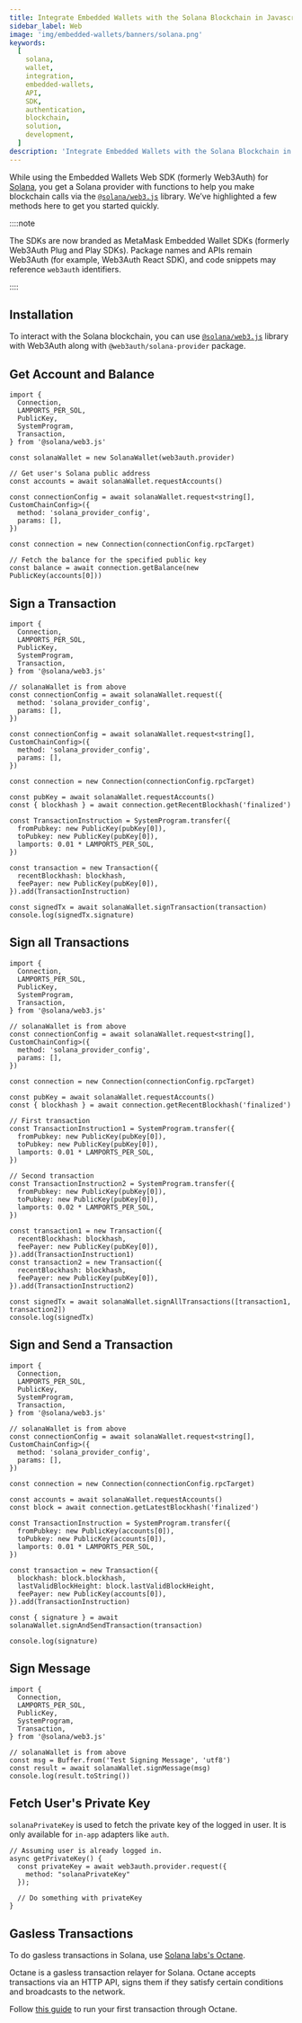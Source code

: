 ```yaml
---
title: Integrate Embedded Wallets with the Solana Blockchain in Javascript
sidebar_label: Web
image: 'img/embedded-wallets/banners/solana.png'
keywords:
  [
    solana,
    wallet,
    integration,
    embedded-wallets,
    API,
    SDK,
    authentication,
    blockchain,
    solution,
    development,
  ]
description: 'Integrate Embedded Wallets with the Solana Blockchain in Javascript | Embedded Wallets'
---
```



While using the Embedded Wallets Web SDK (formerly Web3Auth) for [Solana](https://solana.com/), you get a Solana provider with functions to help you make blockchain calls via the [`@solana/web3.js`](https://solana-labs.github.io/solana-web3.js/) library. We’ve highlighted a few methods here to get you started quickly.

::::note

The SDKs are now branded as MetaMask Embedded Wallet SDKs (formerly Web3Auth Plug and Play SDKs). Package names and APIs remain Web3Auth (for example, Web3Auth React SDK), and code snippets may reference `web3auth` identifiers.

::::

## Installation

To interact with the Solana blockchain, you can use [`@solana/web3.js`](https://solana-labs.github.io/solana-web3.js/) library with Web3Auth along with `@web3auth/solana-provider` package.

<SolanaProviderSetup />

## Get Account and Balance

```tsx
import {
  Connection,
  LAMPORTS_PER_SOL,
  PublicKey,
  SystemProgram,
  Transaction,
} from '@solana/web3.js'

const solanaWallet = new SolanaWallet(web3auth.provider)

// Get user's Solana public address
const accounts = await solanaWallet.requestAccounts()

const connectionConfig = await solanaWallet.request<string[], CustomChainConfig>({
  method: 'solana_provider_config',
  params: [],
})

const connection = new Connection(connectionConfig.rpcTarget)

// Fetch the balance for the specified public key
const balance = await connection.getBalance(new PublicKey(accounts[0]))
```

## Sign a Transaction

```tsx
import {
  Connection,
  LAMPORTS_PER_SOL,
  PublicKey,
  SystemProgram,
  Transaction,
} from '@solana/web3.js'

// solanaWallet is from above
const connectionConfig = await solanaWallet.request({
  method: 'solana_provider_config',
  params: [],
})

const connectionConfig = await solanaWallet.request<string[], CustomChainConfig>({
  method: 'solana_provider_config',
  params: [],
})

const connection = new Connection(connectionConfig.rpcTarget)

const pubKey = await solanaWallet.requestAccounts()
const { blockhash } = await connection.getRecentBlockhash('finalized')

const TransactionInstruction = SystemProgram.transfer({
  fromPubkey: new PublicKey(pubKey[0]),
  toPubkey: new PublicKey(pubKey[0]),
  lamports: 0.01 * LAMPORTS_PER_SOL,
})

const transaction = new Transaction({
  recentBlockhash: blockhash,
  feePayer: new PublicKey(pubKey[0]),
}).add(TransactionInstruction)

const signedTx = await solanaWallet.signTransaction(transaction)
console.log(signedTx.signature)
```

## Sign all Transactions

```tsx
import {
  Connection,
  LAMPORTS_PER_SOL,
  PublicKey,
  SystemProgram,
  Transaction,
} from '@solana/web3.js'

// solanaWallet is from above
const connectionConfig = await solanaWallet.request<string[], CustomChainConfig>({
  method: 'solana_provider_config',
  params: [],
})

const connection = new Connection(connectionConfig.rpcTarget)

const pubKey = await solanaWallet.requestAccounts()
const { blockhash } = await connection.getRecentBlockhash('finalized')

// First transaction
const TransactionInstruction1 = SystemProgram.transfer({
  fromPubkey: new PublicKey(pubKey[0]),
  toPubkey: new PublicKey(pubKey[0]),
  lamports: 0.01 * LAMPORTS_PER_SOL,
})

// Second transaction
const TransactionInstruction2 = SystemProgram.transfer({
  fromPubkey: new PublicKey(pubKey[0]),
  toPubkey: new PublicKey(pubKey[0]),
  lamports: 0.02 * LAMPORTS_PER_SOL,
})

const transaction1 = new Transaction({
  recentBlockhash: blockhash,
  feePayer: new PublicKey(pubKey[0]),
}).add(TransactionInstruction1)
const transaction2 = new Transaction({
  recentBlockhash: blockhash,
  feePayer: new PublicKey(pubKey[0]),
}).add(TransactionInstruction2)

const signedTx = await solanaWallet.signAllTransactions([transaction1, transaction2])
console.log(signedTx)
```

## Sign and Send a Transaction

```tsx
import {
  Connection,
  LAMPORTS_PER_SOL,
  PublicKey,
  SystemProgram,
  Transaction,
} from '@solana/web3.js'

// solanaWallet is from above
const connectionConfig = await solanaWallet.request<string[], CustomChainConfig>({
  method: 'solana_provider_config',
  params: [],
})

const connection = new Connection(connectionConfig.rpcTarget)

const accounts = await solanaWallet.requestAccounts()
const block = await connection.getLatestBlockhash('finalized')

const TransactionInstruction = SystemProgram.transfer({
  fromPubkey: new PublicKey(accounts[0]),
  toPubkey: new PublicKey(accounts[0]),
  lamports: 0.01 * LAMPORTS_PER_SOL,
})

const transaction = new Transaction({
  blockhash: block.blockhash,
  lastValidBlockHeight: block.lastValidBlockHeight,
  feePayer: new PublicKey(accounts[0]),
}).add(TransactionInstruction)

const { signature } = await solanaWallet.signAndSendTransaction(transaction)

console.log(signature)
```

## Sign Message

```tsx
import {
  Connection,
  LAMPORTS_PER_SOL,
  PublicKey,
  SystemProgram,
  Transaction,
} from '@solana/web3.js'

// solanaWallet is from above
const msg = Buffer.from('Test Signing Message', 'utf8')
const result = await solanaWallet.signMessage(msg)
console.log(result.toString())
```

## Fetch User's Private Key

`solanaPrivateKey` is used to fetch the private key of the logged in user. It is only available for `in-app` adapters like `auth`.

```tsx
// Assuming user is already logged in.
async getPrivateKey() {
  const privateKey = await web3auth.provider.request({
    method: "solanaPrivateKey"
  });

  // Do something with privateKey
}
```

## Gasless Transactions

To do gasless transactions in Solana, use [Solana labs's Octane](https://github.com/solana-labs/octane).

Octane is a gasless transaction relayer for Solana. Octane accepts transactions via an HTTP API, signs them if they satisfy certain conditions and broadcasts to the network.

Follow [this guide](https://github.com/solana-labs/octane/blob/master/docs/example-integration.md) to run your first transaction through Octane.

```

```
